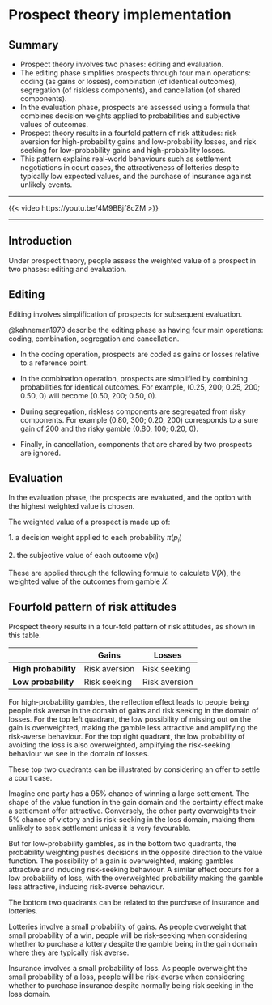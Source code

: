 # Prospect theory implementation

## Summary

- Prospect theory involves two phases: editing and evaluation.
- The editing phase simplifies prospects through four main operations: coding (as gains or losses), combination (of identical outcomes), segregation (of riskless components), and cancellation (of shared components).
- In the evaluation phase, prospects are assessed using a formula that combines decision weights applied to probabilities and subjective values of outcomes.
- Prospect theory results in a fourfold pattern of risk attitudes: risk aversion for high-probability gains and low-probability losses, and risk seeking for low-probability gains and high-probability losses.
- This pattern explains real-world behaviours such as settlement negotiations in court cases, the attractiveness of lotteries despite typically low expected values, and the purchase of insurance against unlikely events.

---

::: {.content-visible when-format="html"}

{{< video https://youtu.be/4M9BBjf8cZM >}}

---

:::

## Introduction

Under prospect theory, people assess the weighted value of a prospect in two phases: editing and evaluation.

## Editing

Editing involves simplification of prospects for subsequent evaluation.

@kahneman1979 describe the editing phase as having four main operations: coding, combination, segregation and cancellation.

-   In the coding operation, prospects are coded as gains or losses relative to a reference point.

-   In the combination operation, prospects are simplified by combining probabilities for identical outcomes. For example, (0.25, 200; 0.25, 200; 0.50, 0) will become (0.50, 200; 0.50, 0).

-   During segregation, riskless components are segregated from risky components. For example (0.80, 300; 0.20, 200) corresponds to a sure gain of 200 and the risky gamble (0.80, 100; 0.20, 0).

-   Finally, in cancellation, components that are shared by two prospects are ignored.

## Evaluation

In the evaluation phase, the prospects are evaluated, and the option with the highest weighted value is chosen.

The weighted value of a prospect is made up of:

1\. a decision weight applied to each probability $\pi(p_i)$

2\. the subjective value of each outcome $v(x_i)$

These are applied through the following formula to calculate $V(X)$, the weighted value of the outcomes from gamble $X$.

```{=tex}
\begin{align*}
V(X)&=\sum_{i=1}^n\pi(p_i)v(x_i)\\[6pt]
&=\pi(p_1)v(x_1)+\pi(p_2)v(x_2)+...+\pi(p_n)v(x_n)
\end{align*}
```

## Fourfold pattern of risk attitudes

Prospect theory results in a four-fold pattern of risk attitudes, as shown in this table.

|                            | Gains         | Losses        |
|----------------------------|---------------|---------------|
| **High probability**       | Risk aversion | Risk seeking  |
| **Low probability**        | Risk seeking  | Risk aversion |

For high-probability gambles, the reflection effect leads to people being people risk averse in the domain of gains and risk seeking in the domain of losses. For the top left quadrant, the low possibility of missing out on the gain is overweighted, making the gamble less attractive and amplifying the risk-averse behaviour. For the top right quadrant, the low probability of avoiding the loss is also overweighted, amplifying the risk-seeking behaviour we see in the domain of losses.

These top two quadrants can be illustrated by considering an offer to settle a court case.

Imagine one party has a 95% chance of winning a large settlement. The shape of the value function in the gain domain and the certainty effect make a settlement offer attractive. Conversely, the other party overweights their 5% chance of victory and is risk-seeking in the loss domain, making them unlikely to seek settlement unless it is very favourable.

But for low-probability gambles, as in the bottom two quadrants, the probability weighting pushes decisions in the opposite direction to the value function. The possibility of a gain is overweighted, making gambles attractive and inducing risk-seeking behaviour. A similar effect occurs for a low probability of loss, with the overweighted probability making the gamble less attractive, inducing risk-averse behaviour.

The bottom two quadrants can be related to the purchase of insurance and lotteries.

Lotteries involve a small probability of gains. As people overweight that small probability of a win, people will be risk-seeking when considering whether to purchase a lottery despite the gamble being in the gain domain where they are typically risk averse.

Insurance involves a small probability of loss. As people overweight the small probability of a loss, people will be risk-averse when considering whether to purchase insurance despite normally being risk seeking in the loss domain.
